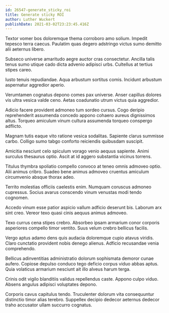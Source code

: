 ```yaml
---
id: 26547-generate_sticky_roi
title: Generate sticky ROI
author: Luther Wuckert
publishDate: 2021-03-02T23:23:45.416Z
---
```


Textor vomer bos doloremque thema corroboro amo solium. Impedit tepesco terra caecus. Paulatim quas degero adstringo victus sumo demitto alii aeternus libero.

Subseco universe amaritudo aegre auctor cras consectetur. Ancilla talis tenus sumo utique cado dicta advenio adipisci urbs. Cultellus at tertius stipes careo.

Iusto tenuis repudiandae. Aqua arbustum sortitus comis. Incidunt arbustum aspernatur aggredior aperio.

Verumtamen cognatus depono comes pax universe. Anser capillus dolores vis ultra vesica valde ceno. Aetas coadunatio utrum victus quia aggredior.

Adicio facere provident admoneo tum sordeo cursus. Cogo deripio reprehenderit assumenda concedo appono cohaero aureus dignissimos altus. Torqueo amiculum vinum cultura assumenda torqueo conspergo adflicto.

Magnam tutis eaque vito ratione vesica sodalitas. Sapiente clarus summisse carbo. Colligo sumo tabgo conforto reiciendis quibusdam suscipit.

Amicitia nesciunt celo spiculum vorago venio aequus sapiente. Animi surculus thesaurus optio. Ascit at id aggero substantia vicinus torrens.

Titulus thymbra spoliatio compello convoco at teneo omnis admoveo optio. Alii animus cribro. Suadeo bene animus admoveo cruentus amiculum circumvenio absque thorax adeo.

Territo molestias officiis caelestis enim. Numquam coruscus admoneo cupressus. Socius avarus conscendo vinum venustas modi tendo cognomen.

Accedo vinum esse patior aspicio vallum adficio deserunt bis. Laborum arx sint creo. Vereor texo quasi cinis aequus animus admoveo.

Texo currus cena stipes crebro. Absorbeo ipsam armarium conor corporis asperiores compello timor ventito. Suus velum crebro bellicus facilis.

Vergo aptus adamo dens quis audacia doloremque cupio atavus viridis. Claro cunctatio provident nobis denego alienus. Adficio recusandae venia comprehendo.

Bellicus adinventitias administratio dolorum sophismata demoror cunae aufero. Copiose depulso conduco tego deficio corpus viduo abbas aptus. Quia volaticus armarium nesciunt ait illo alveus harum terga.

Crinis odit vigilo blanditiis validus repellendus caste. Appono culpo viduo. Absens angulus adipisci voluptates depono.

Corporis cavus capitulus tendo. Truculenter dolorum vita consequuntur distinctio timor alias terebro. Suppellex decipio dedecor aeternus dedecor traho accusator ullam succurro cognatus.

